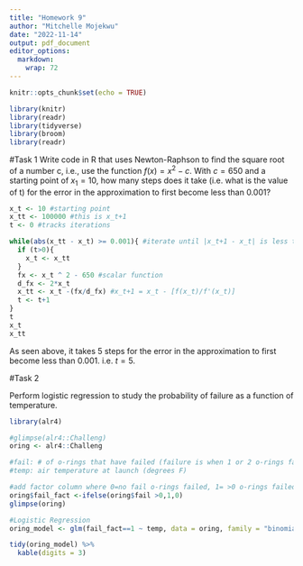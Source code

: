 ```yaml
---
title: "Homework 9"
author: "Mitchelle Mojekwu"
date: "2022-11-14"
output: pdf_document
editor_options: 
  markdown: 
    wrap: 72
---
```


```r
knitr::opts_chunk$set(echo = TRUE)
```

```r
library(knitr)
library(readr)
library(tidyverse)
library(broom)
library(readr)
```

#Task 1 Write code in R that uses Newton-Raphson to find the square root
of a number c, i.e., use the function $f(x) = x^2-c$. With $c= 650$ and
a starting point of $x_1=10$, how many steps does it take (i.e. what is
the value of t) for the error in the approximation to first become less
than 0.001?

```r

x_t <- 10 #starting point
x_tt <- 100000 #this is x_t+1
t <- 0 #tracks iterations

while(abs(x_tt - x_t) >= 0.001){ #iterate until |x_t+1 - x_t| is less thann 0.001
  if (t>0){
    x_t <- x_tt
  }
  fx <- x_t ^ 2 - 650 #scalar function
  d_fx <- 2*x_t
  x_tt <- x_t -(fx/d_fx) #x_t+1 = x_t - [f(x_t)/f'(x_t)]
  t <- t+1
}
t 
x_t
x_tt
```

As seen above, it takes 5 steps for the error in the approximation to
first become less than 0.001. i.e. $t=5$.

#Task 2

Perform logistic regression to study the probability of failure as a
function of temperature.

```r
library(alr4)
```

```r
#glimpse(alr4::Challeng)
oring <- alr4::Challeng

#fail: # of o-rings that have failed (failure is when 1 or 2 o-rings fail)
#temp: air temperature at launch (degrees F)

#add factor column where 0=no fail o-rings failed, 1= >0 o-rings failed
oring$fail_fact <-ifelse(oring$fail >0,1,0)
glimpse(oring)
```

```r
#Logistic Regression
oring_model <- glm(fail_fact==1 ~ temp, data = oring, family = "binomial")

tidy(oring_model) %>% 
  kable(digits = 3)

```
